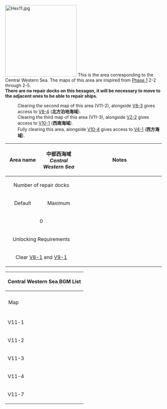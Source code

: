 [[File:Hex11.jpg|thumb|230x230px]]
This is the area corresponding to the Central Western Sea. The maps of this area are inspired from [[Phase 1/World 2|Phase 1]] 2-2 through 2-5.<br>
'''There are no repair docks on this hexagon, it will be necessary to move to the adjacent ones to be able to repair ships.<br>'''
:Clearing the second map of this area (V11-2), alongside [[Kancolle Kai:Sandbox/Area 8#/V8-3|V8-3]] gives access to [[KanColle Kai:Sandbox/Area 8#/V8-4|V8-4]] ('''北方泊地海域''').
:Clearing the third map of this area (V11-3), alongside [[Kancolle Kai:Sandbox/Area 2#/V2-2|V2-2]] gives access to [[KanColle Kai:Sandbox/Area 10#/V10-1|V10-1]] ('''西南海域''').
:Fully clearing this area, alongside [[Kancolle Kai:Sandbox/Area 10#/V10-4|V10-4]] gives access to [[KanColle Kai:Sandbox/Area 4#/V4-1|V4-1]] ('''西方海域''').

{| class="wikitable" style="width:99%;margin:5px;"
!style="width:125px;"|Area name
|style="text-align:center; width:125px;" |中部西海域<br>''Central Western Sea''
! colspan="2" style="text-align:center;width:400px;" |Notes
|-
! colspan="2" style="text-align:center; " |Number of repair docks
| colspan="2" rowspan="7" style="vertical-align:text-top; margin:0px;"|
|-
! style="text-align:center;" |Default
! style="text-align:center;" |Maximum
|-
| colspan="2" style="text-align:center; " |0
|-
! colspan="2" style="text-align:center;" |Unlocking Requirements<br>
|-
| colspan="2" style="text-align:center; " |Clear [[Kancolle Kai:Sandbox/Area 8#/V8-1|V8-1]] and [[Kancolle Kai:Sandbox/Area 9#/V9-1|V9-1]]
|}
{| class="mw-collapsible mw-collapsed wikitable" style="text-align:center;width:100%"
!colspan="6"|<h4 style="margin:0;text-align:center">Central Western Sea BGM List</h4>
|-
!style="padding: 10px"|Map
!Overworld
!Normal Node (Day Battle)
!Normal Node (Night Battle)
!Boss Node (Day Battle)
!Boss Node (Night Battle)
|-
!V11-1
|rowspan=2|第三十駆逐隊、抜錨準備！<br>''30th Destroyer Division, prepare to sortie!''
|rowspan=4|砲雷撃戦、始め！<br>''Commence Gun & Torpedo Battle!''
|rowspan=4|我、夜戦に突入す！<br>''Rush into the Night Battle!''
|colspan=2|索敵機、発艦始め！<br>''Scout Planes, Take Off!''
|-
!V11-2
|colspan=2|敵艦隊、見ゆ！<br>''Enemy Fleet, Spotted!''
|-
!V11-3
|第五戦隊の出撃<br>''Sortie of the Fifth Squad''
|colspan=2|全艦娘、突撃！<br>''All Shipgirls, Attack!''
|-
!V11-4
|吹雪、出撃す<br>''Fubuki, Sortieing!''
|rowspan=2 colspan=2|暁の水平線に (インストver)<br>''At Dawn's Horizon (instrumental)''
|-
!V11-7
|艦隊の再集結<br>''Regathering of the Fleet''
|colspan=2|吹雪、出撃す<br>''Fubuki, Sortieing!''
|}
{{Map/Tabs|prefix=Sandbox}}


{{VitaAreaPortal}}